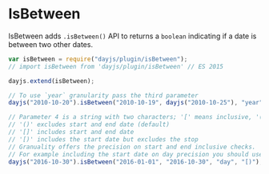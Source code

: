 # IsBetween

IsBetween adds `.isBetween()` API to returns a `boolean` indicating if a date is between two other dates.

```javascript
var isBetween = require("dayjs/plugin/isBetween");
// import isBetween from 'dayjs/plugin/isBetween' // ES 2015

dayjs.extend(isBetween);

// To use `year` granularity pass the third parameter
dayjs("2010-10-20").isBetween("2010-10-19", dayjs("2010-10-25"), "year");

// Parameter 4 is a string with two characters; '[' means inclusive, '(' exclusive
// '()' excludes start and end date (default)
// '[]' includes start and end date
// '[)' includes the start date but excludes the stop
// Granuality offers the precision on start and end inclusive checks.
// For example including the start date on day precision you should use 'day' as 3rd parameter.
dayjs("2016-10-30").isBetween("2016-01-01", "2016-10-30", "day", "[)");
```
